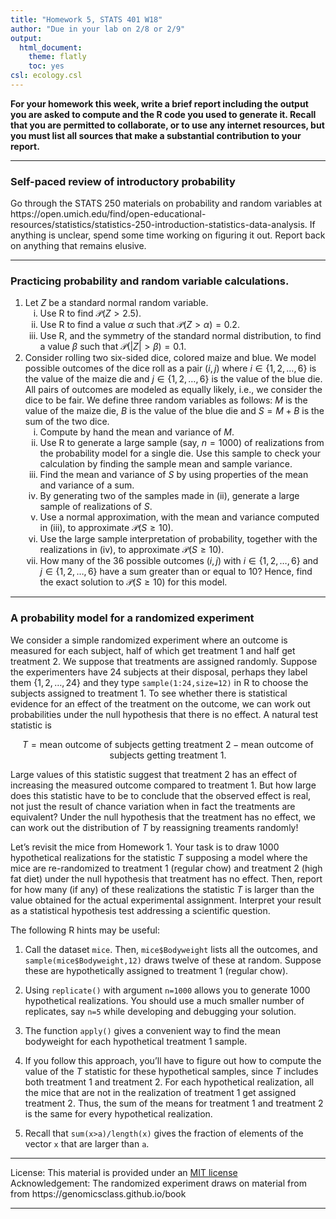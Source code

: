 ```yaml
---
title: "Homework 5, STATS 401 W18"
author: "Due in your lab on 2/8 or 2/9"
output:
  html_document:
    theme: flatly
    toc: yes
csl: ecology.csl
---
```


\newcommand\mat[1]{\mathbb{#1}}
\renewcommand\vec[1]{\boldsymbol{\mathrm{#1}}}
\newcommand\xtranspose{{\mbox{\tiny \textsc{t}}}}
\newcommand\transpose{{\scriptscriptstyle \mathrm{T}}}
\newcommand\prob{\mathcal{P}}

**For your homework this week, write a brief report including the output you are asked to compute and the R code you used to generate it.
Recall that you are permitted to collaborate, or to use any internet resources, but you must list all sources that make a substantial contribution to your report.**

--------------

### Self-paced review of introductory probability

Go through the STATS 250 materials on probability and random variables at 
https://open.umich.edu/find/open-educational-resources/statistics/statistics-250-introduction-statistics-data-analysis.
If anything is unclear, spend some time working on figuring it out. 
Report back on anything that remains elusive.

-------------

### Practicing probability and random variable calculations.

1. Let $Z$ be a standard normal random variable.
    (i) Use R to find $\prob(Z>2.5)$.
    (ii) Use R to find a value $\alpha$ such that $\prob(Z>\alpha)=0.2$.
    (iii) Use R, and the symmetry of the standard normal distribution, to find a value $\beta$ such that $\prob(|Z|>\beta) = 0.1$.

2. Consider rolling two six-sided dice, colored maize and blue. We model possible outcomes of the dice roll as a pair $(i,j)$ where $i\in\{1,2,\dots,6\}$ is the value of the maize die and $j\in\{1,2,\dots,6\}$ is the value of the blue die. All pairs of outcomes are modeled as equally likely, i.e., we consider the dice to be fair. We define three random variables as follows: $M$ is the value of the maize die, $B$ is the value of the blue die and $S=M+B$ is the sum of the two dice.
    (i) Compute by hand the mean and variance of $M$.
    (ii) Use R to generate a large sample (say, $n=1000$) of realizations from the probability model for a single die. Use this sample to check your calculation by finding the sample mean and sample variance.
    (iii) Find the mean and variance of $S$ by using properties of the mean and variance of a sum.
    (iv) By generating two of the samples made in (ii), generate a large sample of realizations of $S$.
    (v) Use a normal approximation, with the mean and variance computed in (iii), to approximate $\prob(S\ge 10)$. 
    (vi) Use the large sample interpretation of probability, together with the realizations in (iv), to approximate $\prob(S\ge 10)$.
    (v)  How many of the 36 possible outcomes $(i,j)$ with  $i\in\{1,2,\dots,6\}$ and $j\in\{1,2,\dots,6\}$ have a sum greater than or equal to 10? Hence, find the exact solution to $\prob(S\ge 10)$ for this model.

---------------

### A probability model for a randomized experiment

We consider a simple randomized experiment where an outcome is measured for each subject, half of which get treatment 1 and half get treatment 2.
We suppose that treatments are assigned randomly. 
Suppose the experimenters have 24 subjects at their disposal, perhaps they label them $\{1,2,\dots,24\}$ and they type `sample(1:24,size=12)` in R to choose the subjects assigned to treatment 1.
To see whether there is statistical evidence for an effect of the treatment on the outcome, we can work out probabilities under the null hypothesis that there is no effect.
A natural test statistic is 

$$T=\mbox{mean outcome of subjects getting treatment 2} - \mbox{mean outcome of subjects getting treatment 1}.$$

Large values of this statistic suggest that treatment 2 has an effect of increasing the measured outcome compared to treatment 1.
But how large does this statistic have to be to conclude that the observed effect is real, not just the result of chance variation when in fact the treatments are equivalent?
Under the null hypothesis that the treatment has no effect, we can work out the distribution of $T$ by reassigning treaments randomly! 

Let's revisit the mice from Homework 1. Your task is to draw 1000 hypothetical realizations for the statistic $T$ supposing a model where the mice are re-randomized to treatment 1 (regular chow) and treatment 2 (high fat diet) under the null hypothesis that treatment has no effect. Then, report for how many (if any) of these realizations the statistic $T$ is larger than the value obtained for the actual experimental assignment. Interpret your result as a statistical hypothesis test addressing a scientific question.

The following R hints may be useful:

1. Call the dataset `mice`. Then, `mice$Bodyweight` lists all the outcomes, and `sample(mice$Bodyweight,12)` draws twelve of these at random. Suppose these are hypothetically assigned to treatment 1 (regular chow).

2. Using `replicate()` with argument `n=1000` allows you to generate 1000 hypothetical realizations. You should use a much smaller number of replicates, say `n=5` while developing and debugging your solution.

3. The function `apply()` gives a convenient way to find the mean bodyweight for each hypothetical treatment 1 sample.

4. If you follow this approach, you'll have to figure out how to compute the value of the $T$ statistic for these hypothetical samples, since $T$ includes both treatment 1 and treatment 2. For each hypothetical realization, all the mice that are not in the realization of treatment 1 get assigned treatment 2. Thus, the sum of the means for treatment 1 and treatment 2 is the same for every hypothetical realization.

5. Recall that `sum(x>a)/length(x)` gives the fraction of elements of the vector `x` that are larger than `a`.

--------------


License: This material is provided under an [MIT license](https://ionides.github.io/401w18/LICENSE)<br>
Acknowledgement: The randomized experiment draws on material from from https://genomicsclass.github.io/book

------
